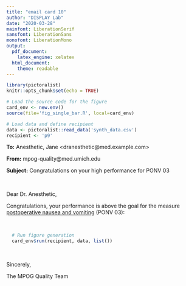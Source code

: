 ```yaml
---
title: "email card 10"
author: "DISPLAY Lab"
date: "2020-03-28"
mainfont: LiberationSerif
sansfont: LiberationSans
monofont: LiberationMono
output: 
  pdf_document:
    latex_engine: xelatex
  html_document:
    theme: readable
---
```


```r
library(pictoralist)
knitr::opts_chunk$set(echo = TRUE)

# Load the source code for the figure
card_env <- new.env()
source(file='fig_single_bar.R', local=card_env)

# Load data and define recipient
data <- pictoralist::read_data('synth_data.csv')
recipient <- 'p9'
```

**To:** Anesthetic, Jane \<dranesthetic@med.example.com\>

**From:** mpog-quality@med.umich.edu

**Subject:** Congratulations on your high performance for PONV 03

\  
\  

Dear Dr. Anesthetic,

Congratulations, your performance is above the goal for the measure [postoperative nausea and vomiting](https://mpog.org/files/quality/measures/ponv-03_spec.pdf) (PONV 03):

\ 

```r
  # Run figure generation
  card_env$run(recipient, data, list())
```

\  

Sincerely,

The MPOG Quality Team
